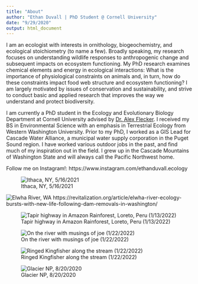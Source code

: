 ```yaml
---
title: "About"
author: "Ethan Duvall | PhD Student @ Cornell University"
date: "9/29/2020"
output: html_document
---
```



I am an ecologist with interests in ornithology, biogeochemistry, and ecological stoichiometry (to name a few). Broadly speaking, my research focuses on understanding wildlife responses to anthropogenic change and subsequent impacts on ecosystem functioning. My PhD research examines chemical elements and energy in ecological interactions: What is the importance of physiological constraints on animals and, in turn, how do these constraints impact food web structure and ecosystem functioning? I am largely motivated by issues of conservation and sustainability, and strive to conduct basic and applied research that improves the way we understand and protect biodiversity.

I am currently a PhD student in the Ecology and Evolutionary Biology Department at Cornell University advised by [Dr. Alex Flecker](https://fleckerlab.weebly.com/). I received my BS in Environmental Science with an emphasis in Terrestrial Ecology from Western Washington University. Prior to my PhD, I worked as a GIS Lead for Cascade Water Alliance, a municipal water supply corporation in the Puget Sound region. I have worked various outdoor jobs in the past, and find much of my inspiration out in the field. I grew up in the Cascade Mountains of Washington State and will always call the Pacific Northwest home.

Follow me on Instagram!: https://www.instagram.com/ethanduvall.ecology



![Ithaca, NY, 5/16/2021](C:\Users\ethan\OneDrive\Documents\Github\Repos\website\images\canoe1.jpg)

![Elwha River, WA](https://revitalization.org/wp-content/uploads/2016/02/Elwha_Salmon-1050x700.jpg)
https://revitalization.org/article/elwha-river-ecology-bursts-with-new-life-following-dam-removals-in-washington/

![Tapir highway in Amazon Rainforest, Loreto, Peru (1/13/2022) ](C:\Users\ethan\OneDrive\Documents\Github\Repos\website\images\tapirlick.jpg)


![On the river with musings of joe (1/22/2022)](C:\Users\ethan\OneDrive\Documents\Github\Repos\website\images\river_joe.jpg)

![Ringed Kingfisher along the stream (1/22/2022)](C:\Users\ethan\OneDrive\Documents\Github\Repos\website\images\ringedkingfisher.jpg)

![Glacier NP, 8/20/2020](C:\Users\ethan\OneDrive\Documents\Github\Repos\website\images\ethan_glacier.jpg)